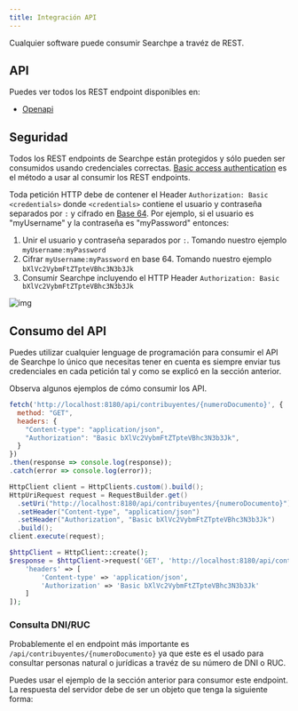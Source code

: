 ```yaml
---
title: Integración API
---
```



Cualquier software puede consumir Searchpe a travéz de REST.

## API

Puedes ver todos los REST endpoint disponibles en:

- <a href="/api/searchpe" target="_blank">
    Openapi
  </a>

## Seguridad

Todos los REST endpoints de Searchpe están protegidos y sólo pueden ser consumidos usando credenciales correctas. [Basic access authentication](https://en.wikipedia.org/wiki/Basic_access_authentication) es el método a usar al consumir los REST endpoints.

Toda petición HTTP debe de contener el Header `Authorization: Basic <credentials>` donde `<credentials>` contiene el usuario y contraseña separados por `:` y cifrado en [Base 64](https://en.wikipedia.org/wiki/Base64). Por ejemplo, si el usuario es "myUsername" y la contraseña es "myPassword" entonces:

1. Unir el usuario y contraseña separados por `:`. Tomando nuestro ejemplo `myUsername:myPassword`
2. Cifrar `myUsername:myPassword` en base 64. Tomando nuestro ejemplo `bXlVc2VybmFtZTpteVBhc3N3b3Jk`
3. Consumir Searchpe incluyendo el HTTP Header `Authorization: Basic bXlVc2VybmFtZTpteVBhc3N3b3Jk`

![img](/img/searchpe/searchpe-basic-auth.png "Basic Auth")

## Consumo del API

Puedes utilizar cualquier lenguage de programación para consumir el API de Searchpe lo único que necesitas tener en cuenta es siempre enviar tus credenciales en cada petición tal y como se explicó en la sección anterior.

Observa algunos ejemplos de cómo consumir los API.

<Tabs>
  <TabItem value="javascript" label="Javascript" default>

```js
fetch('http://localhost:8180/api/contribuyentes/{numeroDocumento}', {
  method: "GET",
  headers: {
    "Content-type": "application/json",
    "Authorization": "Basic bXlVc2VybmFtZTpteVBhc3N3b3Jk",
  }
})
.then(response => console.log(response));
.catch(error => console.log(error));
```

  </TabItem>
  <TabItem value="java" label="Java">

```java
HttpClient client = HttpClients.custom().build();
HttpUriRequest request = RequestBuilder.get()
  .setUri("http://localhost:8180/api/contribuyentes/{numeroDocumento}")
  .setHeader("Content-type", "application/json")
  .setHeader("Authorization", "Basic bXlVc2VybmFtZTpteVBhc3N3b3Jk")
  .build();
client.execute(request);
```

  </TabItem>
  <TabItem value="php" label="PHP">

```php
$httpClient = HttpClient::create();
$response = $httpClient->request('GET', 'http://localhost:8180/api/contribuyentes/{numeroDocumento}', [
    'headers' => [
        'Content-type' => 'application/json',
        'Authorization' => 'Basic bXlVc2VybmFtZTpteVBhc3N3b3Jk'
    ]
]);
```

  </TabItem>
</Tabs>

### Consulta DNI/RUC

Probablemente el en endpoint más importante es `/api/contribuyentes/{numeroDocumento}` ya que este es el usado para consultar personas natural o jurídicas a travéz de su número de DNI o RUC.

Puedes usar el ejemplo de la sección anterior para consumor este endpoint. La respuesta del servidor debe de ser un objeto que tenga la siguiente forma:

<ApiSchema pointer="#/components/schemas/ContribuyenteEntity" example />
